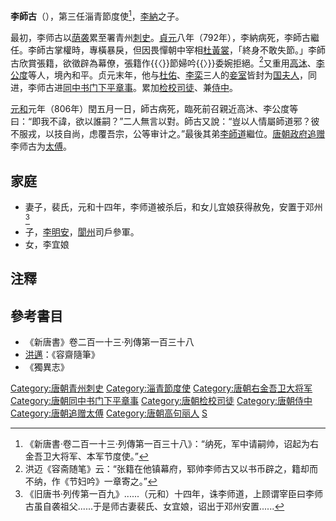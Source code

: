 '''李師古'''（{{bd|8世纪|?|806年|catIdx=L}}），第三任淄青節度使<ref>《新唐書·卷二百一十三·列傳第一百三十八》：“纳死，军中请嗣帅，诏起为右金吾卫大将军、本军节度使。”</ref>，[[李納|李納]]之子。

最初，李师古以[[荫袭|荫袭]]累至署青州[[刺史|刺史]]。[[貞元_(唐朝)|貞元]]八年（792年），李納病死，李師古繼任。李師古掌權時，專橫暴戾，但因畏憚朝中宰相[[杜黃裳|杜黃裳]]，「終身不敢失節。」李師古欣賞張籍，欲徵辟為幕僚，張籍作{{〈}}節婦吟{{〉}}委婉拒絕。<ref>洪迈《容斋随笔》云：“张籍在他镇幕府，郓帅李师古又以书币辟之，籍却而不纳，作《节妇吟》一章寄之。”</ref>又重用[[高沐|高沐]]、[[李公度|李公度]]等人，境內和平。贞元末年，他与[[杜佑|杜佑]]、[[李栾|李栾]]三人的[[妾室|妾室]]皆封为[[国夫人|国夫人]]，同进，李师古进[[同中书门下平章事|同中书门下平章事]]。累加[[检校|检校]][[司徒|司徒]]、兼[[侍中|侍中]]。

[[元和_(唐朝)|元和]]元年（806年）閏五月一日，師古病死，臨死前召親近高沐、李公度等曰：“即我不諱，欲以誰嗣？”二人無言以對。師古又說：“豈以人情屬師道邪？彼不服戎，以技自尚，虑覆吾宗，公等审计之。”最後其弟[[李師道|李師道]]繼位。[[唐朝政府|唐朝政府]][[追赠|追赠]]李师古为[[太傅|太傅]]。

== 家庭 ==

*妻子，裴氏，元和十四年，李师道被杀后，和女儿宜娘获得赦免，安置于邓州<ref>《旧唐书·列传第一百九》......（元和）十四年，诛李师道，上顾谓宰臣曰李师古虽自袭祖父......于是师古妻裴氏、女宜娘，诏出于邓州安置......</ref>
*子，[[李明安|李明安]]，[[閬州|閬州]]司戶參軍。
*女，李宜娘

==注釋==

{{Reflist|2}}

==參考書目==
* 《新唐書》卷二百一十三·列傳第一百三十八
* [[洪邁|洪邁]]：《容齋隨筆》
* 《獨異志》

{{start box}}
{{s-before|父·[[李纳|李纳]]}}
{{s-title|[[唐朝|唐朝]][[淄青节度使|淄青节度使]]|793-806年}}
{{s-after|弟·[[李师道|李师道]]}}
{{end box}}
{{DEFAULTSORT:L}}
[[Category:唐朝青州刺史|Category:唐朝青州刺史]]
[[Category:淄青節度使|Category:淄青節度使]]
[[Category:唐朝右金吾卫大将军|Category:唐朝右金吾卫大将军]]
[[Category:唐朝同中书门下平章事|Category:唐朝同中书门下平章事]]
[[Category:唐朝检校司徒|Category:唐朝检校司徒]]
[[Category:唐朝侍中|Category:唐朝侍中]]
[[Category:唐朝追赠太傅|Category:唐朝追赠太傅]]
[[Category:唐朝高句丽人|Category:唐朝高句丽人]]
[[Category:李姓|S]]